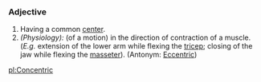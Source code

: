 ===Adjective===
#Having a common [[center]].
#''(Physiology):'' (of a motion) in the direction of contraction of a muscle.  (''E.g.'' extension of the lower arm while flexing the [[tricep]]; closing of the jaw while flexing the [[masseter]]).  (Antonym: [[Eccentric]])

[[pl:Concentric]]